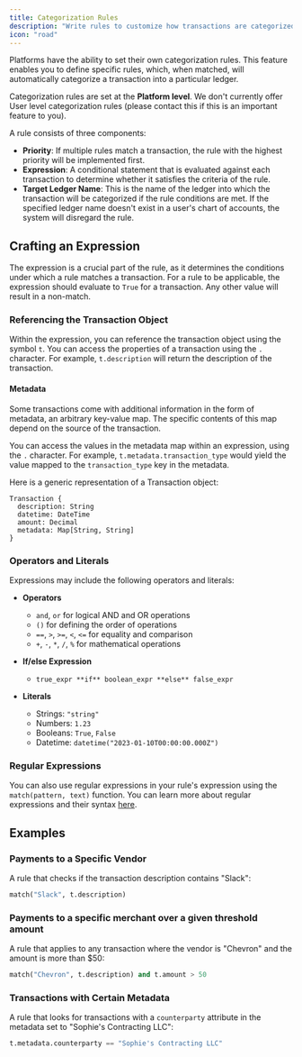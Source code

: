 ```yaml
---
title: Categorization Rules
description: "Write rules to customize how transactions are categorized into ledgers."
icon: "road"
---
```


Platforms have the ability to set their own categorization rules. This feature enables you to define specific rules, which, when matched, will automatically categorize a transaction into a particular ledger.

Categorization rules are set at the **Platform level**. We don't currently offer User level categorization rules (please contact this if this is an important feature to you).

A rule consists of three components:

- **Priority**: If multiple rules match a transaction, the rule with the highest priority will be implemented first.
- **Expression**: A conditional statement that is evaluated against each transaction to determine whether it satisfies the criteria of the rule.
- **Target Ledger Name**: This is the name of the ledger into which the transaction will be categorized if the rule conditions are met. If the specified ledger name doesn't exist in a user's chart of accounts, the system will disregard the rule.

## Crafting an Expression

The expression is a crucial part of the rule, as it determines the conditions under which a rule matches a transaction. For a rule to be applicable, the expression should evaluate to `True` for a transaction. Any other value will result in a non-match.

### Referencing the Transaction Object

Within the expression, you can reference the transaction object using the symbol `t`. You can access the properties of a transaction using the `.` character. For example, `t.description` will return the description of the transaction.

#### Metadata

Some transactions come with additional information in the form of metadata, an arbitrary key-value map. The specific contents of this map depend on the source of the transaction.

You can access the values in the metadata map within an expression, using the `.` character. For example, `t.metadata.transaction_type` would yield the value mapped to the `transaction_type` key in the metadata.

Here is a generic representation of a Transaction object:

```
Transaction {
  description: String
  datetime: DateTime
  amount: Decimal
  metadata: Map[String, String]
}
```

### Operators and Literals

Expressions may include the following operators and literals:

- **Operators**
  - `and`, `or` for logical AND and OR operations
  - `()` for defining the order of operations
  - `==`, `>`, `>=`, `<`, `<=` for equality and comparison
  - `+`, `-`, `*`, `/`, `%` for mathematical operations
- **If/else Expression**
  - `true_expr **if** boolean_expr **else** false_expr`
- **Literals**

  - Strings: `"string"`
  - Numbers: `1.23`
  - Booleans: `True`, `False`
  - Datetime: `datetime("2023-01-10T00:00:00.000Z")`

### Regular Expressions

You can also use regular expressions in your rule's expression using the `match(pattern, text)` function. You can learn more about regular expressions and their syntax [here](https://developers.google.com/edu/python/regular-expressions).

## Examples

### Payments to a Specific Vendor

A rule that checks if the transaction description contains "Slack":

```python
match("Slack", t.description)
```

### Payments to a specific merchant over a given threshold amount

A rule that applies to any transaction where the vendor is "Chevron" and the amount is more than \$50:

```python
match("Chevron", t.description) and t.amount > 50
```

### Transactions with Certain Metadata

A rule that looks for transactions with a `counterparty` attribute in the metadata set to "Sophie's Contracting LLC":

```python
t.metadata.counterparty == "Sophie's Contracting LLC"
```

